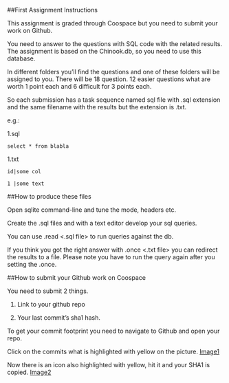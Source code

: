 ##First Assignment Instructions

This assignment is graded through Coospace but you need to submit your work on Github.

You need to answer to the questions with SQL code with the related results. The assignment is based on the Chinook.db, so you need to use this database.

In different folders you'll find the questions and one of these folders will be assigned to you.
There will be 18 question. 12 easier questions what are worth 1 point each and 6 difficult for 3 points each.

So each submission has a task sequence named sql file with .sql extension and the same filename with the results but the extension is .txt.


e.g.:

1.sql

	select * from blabla

1.txt

	id|some col

	1 |some text


##How to produce these files

Open sqlite command-line and tune the mode, headers etc.

Create the .sql files and with a text editor develop your sql queries.

You can use .read <.sql file> to run queries against the db.

If you think you got the right answer with .once <.txt file> you can redirect the results to a file. Please note you have to run the query again after you setting the .once. 


##How to submit your Github work on Coospace

You need to submit 2 things. 

1. Link to your github repo

2. Your last commit's sha1 hash.

To get your commit footprint you need to navigate to Github and open your repo.

Click on the commits what is highlighted with yellow on the picture. [Image1](https://www.dropbox.com/s/u7g4rxg72flrb4l/1github.PNG?dl=0)

Now there is an icon also highlighted with yellow, hit it and your SHA1 is copied. [Image2](https://www.dropbox.com/s/9gcxcq2ih57fwq2/2github.PNG?dl=0)